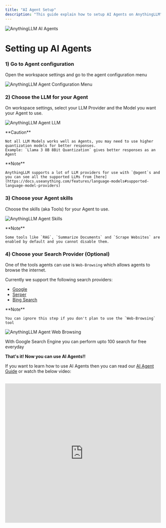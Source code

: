 ```yaml
---
title: "AI Agent Setup"
description: "This guide explain how to setup AI Agents on AnythingLLM"
---
```



<Image
  src="/images/guides/ai-agents/setup.png" 
  height={1080} 
  width={1920} 
  quality={100}
  alt="AnythingLLM AI Agents"
/>


# Setting up AI Agents

### 1) Go to Agent configuration
Open the workspace settings and go to the agent configuration menu

<Image
  src="/images/anythingllm-setup/agent-configuration/configuration-menu.png" 
  height={1080} 
  width={1920} 
  quality={100}
  alt="AnythingLLM Agent Configuration Menu"
/>


### 2) Choose the LLM for your Agent
On workspace settings, select your LLM Provider and the Model you want your Agent to use.

<Image
  src="/images/anythingllm-setup/agent-configuration/llm.png" 
  height={1080} 
  width={1920} 
  quality={100}
  alt="AnythingLLM Agent LLM"
/>

<Callout type="error" emoji="️⚠️">
  **Caution**

    Not all LLM Models works well as Agents, you may need to use higher quantization models for better responses.
    Example: `Llama 3 8B 8Bit Quantization` gives better responses as an Agent
</Callout>

<Callout type="info" emoji="️ℹ️">
  **Note**

    AnythingLLM supports a lot of LLM providers for use with `@agent`s and you can see all the supported LLMs from [here](https://docs.useanything.com/features/language-models#supported-language-model-providers)
</Callout>


### 3) Choose your Agent skills
Choose the skills (aka Tools) for your Agent to use.

<Image
  src="/images/anythingllm-setup/agent-configuration/tools.png" 
  height={1080} 
  width={1920} 
  quality={100}
  alt="AnythingLLM Agent Skills"
/>

<Callout type="info" emoji="️ℹ️">
  **Note**

    Some tools like `RAG`, `Summarize Documents` and `Scrape Websites` are enabled by default and you cannot disable them.
</Callout>


### 4) Choose your Search Provider (Optional)
One of the tools agents can use is `Web-Browsing` which allows agents to browse the internet. 

Currently we support the following search providers:
- [Google](https://www.google.com/) 
- [Serper](https://serper.dev/)
- [Bing Search](https://azure.microsoft.com/en-us/pricing/details/cognitive-services/bing-entity-search-api/)

<Callout type="info" emoji="️ℹ️">
  **Note**

    You can ignore this step if you don't plan to use the `Web-Browsing` tool
</Callout>

<Image
  src="/images/anythingllm-setup/agent-configuration/search.png" 
  height={1080} 
  width={1920} 
  quality={100}
  alt="AnythingLLM Agent Web Browsing"
/>

With Google Search Engine you can perform upto 100 search for free everyday

**That's it! Now you can use AI Agents!!**

If you want to learn how to use AI Agents then you can read our [AI Agent Guide](/agent/usage) or watch the below video:

<br />

<iframe 
 width="100%" 
 height="450" 
 src="https://www.youtube.com/embed/4UFrVvy7VlA?si=TtWQ-Sg5fxytVsKI" 
 title="YouTube video player" 
 frameborder="0" 
 allow="accelerometer; autoplay; clipboard-write; encrypted-media; gyroscope; picture-in-picture; web-share" 
 referrerpolicy="strict-origin-when-cross-origin" 
 allowfullscreen>
</iframe>